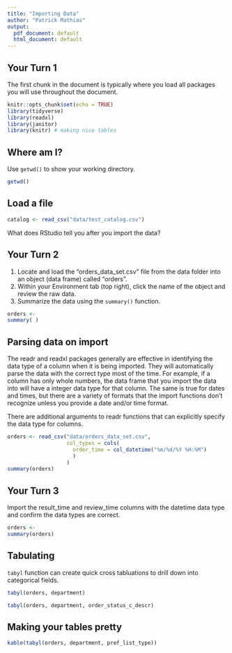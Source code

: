 ```yaml
---
title: "Importing Data"
author: "Patrick Mathias"
output:
  pdf_document: default
  html_document: default
---
```


## Your Turn 1

The first chunk in the document is typically where you load all packages you will use throughout the document.

```r
knitr::opts_chunk$set(echo = TRUE)
library(tidyverse)
library(readxl)
library(janitor)
library(knitr) # making nice tables
```

## Where am I?

Use `getwd()` to show your working directory.

```r
getwd()
```

## Load a file

```r
catalog <- read_csv("data/test_catalog.csv")
```

What does RStudio tell you after you import the data?

## Your Turn 2

1. Locate and load the "orders_data_set.csv" file from the data folder into an object (data frame) called "orders". 
2. Within your Environment tab (top right), click the name of the object and review the raw data.
3. Summarize the data using the `summary()` function.

```r
orders <- 
summary( )
```

## Parsing data on import

The readr and readxl packages generally are effective in identifying the data type of a column when it is being imported. They will automatically parse the data with the correct type most of the time. For example, if a column has only whole numbers, the data frame that you import the data into will have a integer data type for that column. The same is true for dates and times, but there are a variety of formats that the import functions don't recognize unless you provide a date and/or time format.

There are additional arguments to readr functions that can explicitly specify the data type for columns.

```r
orders <- read_csv("data/orders_data_set.csv", 
                   col_types = cols(
                     order_time = col_datetime("%m/%d/%Y %H:%M")
                     )
                   )
summary(orders)
```

## Your Turn 3

Import the result_time and review_time columns with the datetime data type and confirm the data types are correct.

```r
orders <- 
summary(orders)
```


## Tabulating

`tabyl` function can create quick cross tabluations to drill down into categorical fields.

```r
tabyl(orders, department)
```


```r
tabyl(orders, department, order_status_c_descr)
```

## Making your tables pretty

```r
kable(tabyl(orders, department, pref_list_type))
```


